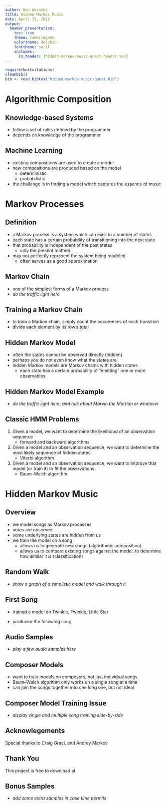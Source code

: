 ```yaml
---
author: Dan Wysocki
title: Hidden Markov Music
date: April 15, 2015
output:
  beamer_presentation:
    toc: true
    theme: CambridgeUS
    colortheme: dolphin
    fonttheme: serif
    includes:
      in_header: [hidden-markov-music-quest-header.tex]
---
```


```r
require(knitcitations)
cleanbib()
bib <- read.bibtex("hidden-markov-music-quest.bib")
```

# Algorithmic Composition

## Knowledge-based Systems

- follow a set of rules defined by the programmer
- depends on knowledge of the programmer

## Machine Learning

- existing compositions are used to create a model
- new compositions are produced based on the model
    - deterministic
    - probabilistic
- the challenge is in finding a model which captures the essence of music


# Markov Processes

## Definition

- a Markov process is a system which can exist in a number of states
- each state has a certain probability of transitioning into the next state
- that probability is independent of the past states
    - only the present matters
- may not perfectly represent the system being modeled
    - often serves as a good approximation

## Markov Chain

- one of the simplest forms of a Markov process
- *do the traffic light here*

## Training a Markov Chain

- to train a Markov chain, simply count the occurences of each transition
- divide each element by its row's total

\begin{figure}
\begin{tabular}{r||c|c|c}
& G & Y & R
\\\hline\hline
G & 45 & 5 & 0
\\\hline
Y & 0 & 25 & 25
\\\hline
R & 30 & 0 & 20
\end{tabular}
$\Rightarrow$
\begin{tabular}{r||c|c|c}
& G & Y & R
\\\hline\hline
G & 0.9 & 0.1 & 0
\\\hline
Y & 0 & 0.5 & 0.5
\\\hline
R & 0.6 & 0 & 0.4
\end{tabular}
\end{figure}

## Hidden Markov Model

- often the states cannot be observed directly (hidden)
- perhaps you do not even know what the states are
- hidden Markov models are Markov chains with hidden states
    - each state has a certain probability of "emitting" one or more observables

## Hidden Markov Model Example

- *do the traffic light here, and talk about Marvin the Martian or whatever*

## Classic HMM Problems

1. Given a model, we want to determine the likelihood of an observation
   sequence
    - forward and backward algorithms
\pause
2. Given a model and an observation sequence, we want to determine the most
   likely sequence of hidden states
    - Viterbi algorithm
\pause
3. Given a model and an observation sequence, we want to improve that model
   (or train it) to fit the observations
    - Baum--Welch algorithm



# Hidden Markov Music

## Overview

- we model songs as Markov processes
- notes are observed
- some underlying states are hidden from us
- we train the model on a song
    - allows us to generate new songs (algorithmic composition)
    - allows us to compare existing songs against the model, to determine how
      similar it is (classification)

## Random Walk

- *show a graph of a simplistic model and walk through it*

## First Song

- trained a model on Twinkle, Twinkle, Little Star

\movie{Twinkle, Twinkle, Little Star}{audio/twinkle.mp3}

- produced the following song

\movie{First Song}{audio/first-song.mp3}



## Audio Samples

- *play a few audio samples here*

## Composer Models

- want to train models on composers, not just individual songs
- Baum--Welch algorithm only works on a single song at a time
- can join the songs together into one long one, but not ideal

## Composer Model Training Issue

- *display single and multiple song training side-by-side*

## Acknowlegements

Special thanks to Craig Graci, and Andrey Markov

## Thank You

This project is free to download at

\begin{figure}[b]
  \centering
  \includegraphics[width=0.35\textwidth]{img/qr-github}

  \href{https://github.com/dwysocki/hidden-markov-music}
       {https://github.com/dwysocki/hidden-markov-music}
\end{figure}

## Bonus Samples

- *add some extra samples in case time permits*

